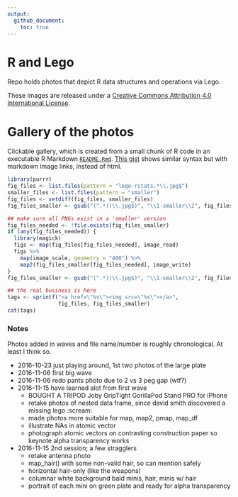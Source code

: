 ```yaml
---
output:
  github_document:
    toc: true
---
```


<!-- README.md is generated from README.Rmd. Please edit that file -->

# R and Lego

Repo holds photos that depict R data structures and operations via Lego.

These images are released under a [Creative Commons Attribution 4.0 International License](https://creativecommons.org/licenses/by/4.0/).

# Gallery of the photos

Clickable gallery, which is created from a small chunk of R code in an executable R Markdown [`README.Rmd`](README.Rmd). [This gist](https://gist.github.com/jennybc/0239f65633e09df7e5f4) shows similar syntax but with markdown image links, instead of html.

```r
library(purrr)
fig_files <- list.files(pattern = "lego-rstats.*\\.jpg$")
smaller_files <- list.files(pattern = "smaller")
fig_files <- setdiff(fig_files, smaller_files)
fig_files_smaller <- gsub("(^.*)(\\.jpg$)", "\\1-smaller\\2", fig_files)

## make sure all PNGs exist in a 'smaller' version
fig_files_needed <- !file.exists(fig_files_smaller)
if (any(fig_files_needed)) {
  library(magick)
  figs <- map(fig_files[fig_files_needed], image_read)
  figs %>% 
    map(image_scale, geometry = "400") %>% 
    map2(fig_files_smaller[fig_files_needed], image_write)
}
fig_files_smaller <- gsub("(^.*)(\\.jpg$)", "\\1-smaller\\2", fig_files)  
```

```r
## the real business is here
tags <- sprintf("<a href=\"%s\"><img src=\"%s\"></a>",
                fig_files, fig_files_smaller)
cat(tags)
```

### Notes

Photos added in waves and file name/number is roughly chronological. At least I think so.

  * 2016-10-23 just playing around, 1st two photos of the large plate
  * 2016-11-06 first big wave
  * 2016-11-06 redo pants photo due to 2 vs 3 peg gap (wtf?)
  * 2016-11-15 have learned alot from first wave
    - BOUGHT A TRIPOD Joby GripTight GorillaPod Stand PRO for iPhone
    - retake photos of nested data frame, since david smith discovered a missing lego :scream:
    - made photos more suitable for map, map2, pmap, map_df
    - illustrate NAs in atomic vector
    - photograph atomic vectors on contrasting construction paper so keynote alpha transparency works
  * 2016-11-15 2nd session; a few stragglers
    - retake antenna photo
    - map_hair() with some non-valid hair, so can mention safely
    - horizontal hair-only (like the weapons)
    - columnar white background bald minis, hair, minis w/ hair
    - portrait of each mini on green plate and ready for alpha transparency
